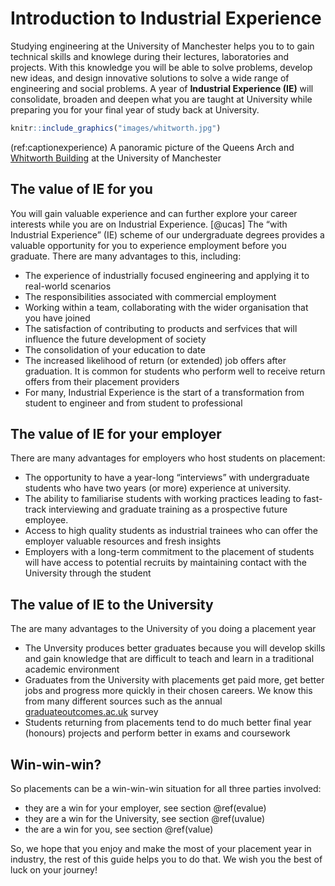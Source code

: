 

# Introduction to Industrial Experience {#intro}

Studying engineering at the University of Manchester helps you to to gain technical skills and knowlege during their lectures, laboratories and projects. With this knowledge you will be able to solve problems, develop new ideas, and design innovative solutions to solve a wide range of engineering and social problems. A year of **Industrial Experience (IE)** will consolidate, broaden and deepen what you are taught at University while preparing you for your final year of study back at University.

```r
knitr::include_graphics("images/whitworth.jpg")
```

(ref:captionexperience) A panoramic picture of the Queens Arch and [Whitworth Building](https://en.wikipedia.org/wiki/Whitworth_Building) at the University of Manchester


## The value of IE for you {#value}
You will gain valuable experience and can further explore your career interests while you are on Industrial Experience. [@ucas] The “with Industrial Experience” (IE) scheme of our undergraduate degrees provides a valuable opportunity for you to experience employment before you graduate. There are many advantages to this, including:

* The experience of industrially focused engineering and applying it to real-world scenarios
* The responsibilities associated with commercial employment
* Working within a team, collaborating with the wider organisation that you have joined
* The satisfaction of contributing to products and serfvices that will influence the future development of society
* The consolidation of your education to date
* The increased likelihood of return (or extended) job offers after graduation. It is common for students who perform well to receive return offers from their placement providers
*  For many, Industrial Experience is the start of a transformation from student to engineer and from student to professional

## The value of IE for your employer {#evalue}

There are many advantages for employers who host students on placement: 

* The opportunity to have a year-long “interviews” with undergraduate students who have two years (or more) experience at university.
* The ability to familiarise students with working practices leading to fast-track interviewing and graduate training as a prospective future employee.
* Access to high quality students as industrial trainees who can offer the employer valuable resources and fresh insights
* Employers with a long-term commitment to the placement of students will have access to potential recruits by maintaining contact with the University through the student

## The value of IE to the University {#uvalue}

The are many advantages to the University of you doing a placement year 

* The Unversity produces better graduates because you will develop skills and gain knowledge that are difficult to teach and learn in a traditional academic environment
* Graduates from the University with placements get paid more, get better jobs and progress more quickly in their chosen careers. We know this from many different sources such as the annual [graduateoutcomes.ac.uk](https://www.graduateoutcomes.ac.uk/) survey
* Students returning from placements tend to do much better final year (honours) projects and perform better in exams and coursework 

## Win-win-win? {#win}

So placements can be a win-win-win situation for all three parties involved:

* they are a win for your employer, see section \@ref(evalue)
* they are a win for the University, see section \@ref(uvalue)
* the are a win for you, see section \@ref(value)

So, we hope that you enjoy and make the most of your placement year in industry, the rest of this guide helps you to do that. We wish you the best of luck on your journey!

